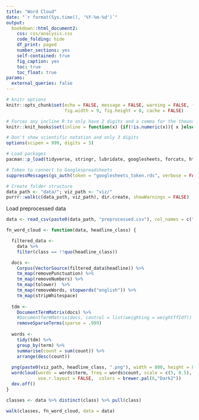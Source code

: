 ```yaml
---
title: "Word Cloud"
date: "`r format(Sys.time(), '%Y-%m-%d')`"
output:
  bookdown::html_document2:
    css: css/analysis.css
    code_folding: hide
    df_print: paged
    number_sections: yes
    self-contained: true
    fig_caption: yes
    toc: true
    toc_float: true
params:
  external_queries: false
---
```


```r
# knitr options
knitr::opts_chunk$set(echo = FALSE, message = FALSE, warning = FALSE, fig.align = 'center',
                      fig.width = 9, fig.height = 8, cache = FALSE)

# Forces any incline R to only have 2 digits and a comma for the thounsands place
knitr::knit_hooks$set(inline = function(x) {if(!is.numeric(x)){ x }else{ prettyNum(round(x,2), big.mark=",") } })

# Don't show scientific notation and only 3 digits
options(scipen = 999, digits = 3)

# Load packages
pacman::p_load(tidyverse, stringr, lubridate, googlesheets, forcats, htmlTable, jsonlite, tm, wordcloud, tidytext)

# Token to connect to Googlespreadsheets
suppressMessages(gs_auth(token = "googlesheets_token.rds", verbose = FALSE))

# Create folder structure
data_path <- "data/"; viz_path <- "viz/"
purrr::walk(c(data_path, viz_path), dir.create, showWarnings = FALSE)
```

Load preprocessed data

```r
data <- read_csv(paste0(data_path, "preprocessed.csv"), col_names = c("headline", "class"))
```

```r
fn_word_cloud <- function(data, headline_class) {

  filtered_data <- 
    data %>%
    filter(class == !!quo(headline_class))

  docs <- 
    Corpus(VectorSource(filtered_data$headline)) %>%
    tm_map(removePunctuation) %>%
    tm_map(removeNumbers) %>%
    tm_map(tolower)  %>%
    tm_map(removeWords, stopwords("english")) %>%
    tm_map(stripWhitespace)
  
  tdm <- 
    DocumentTermMatrix(docs) %>%
    #DocumentTermMatrix(docs, control = list(weighting = weightTfIdf)) %>%
    removeSparseTerms(sparse = .999)
  
  words <- 
    tidy(tdm) %>%
    group_by(term) %>%
    summarise(count = sum(count)) %>%
    arrange(desc(count))
  
  png(paste0(viz_path, headline_class, ".png"), width = 800, height = 800)
  wordcloud(words = words$term, freq = words$count, scale = c(5, 0.5), max.words = 70,random.order = FALSE, rot.per = 0.35,
            use.r.layout = FALSE,  colors = brewer.pal(6,"Dark2"))
  dev.off()
}
```

```r
classes <- data %>% distinct(class) %>% pull(class)

walk(classes, fn_word_cloud, data = data)
```

